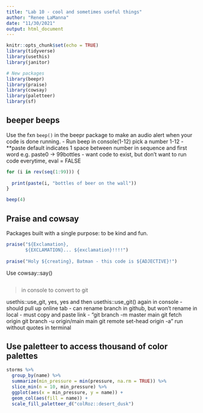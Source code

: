 ```yaml
---
title: "Lab 10 - cool and sometimes useful things"
author: "Renee LaManna"
date: "11/30/2021"
output: html_document
---
```


```r
knitr::opts_chunk$set(echo = TRUE)
library(tidyverse)
library(usethis)
library(janitor)

# New packages
library(beepr)
library(praise)
library(cowsay)
library(paletteer)
library(sf)
```

## beeper beeps

Use the fxn `beep()` in the beepr package to make an audio alert when your code is done running. 
- Run beep in console(1-12) pick a  number 1-12
- **paste default indicates 1 space between number in sequence and first word e.g. paste0 -> 99bottles
- want code to exist, but don't want to run code everytime, eval = FALSE

```r
for (i in rev(seq(1:99))) {
  
  print(paste(i, "bottles of beer on the wall"))
}

beep(4)

```

## Praise and cowsay 

Packages built with a single purpose: to be kind and fun.

```r
praise("${Exclamation},
       ${EXCLAMATION}... ${exclamation}!!!!")
       
praise("Holy ${creating}, Batman - this code is ${ADJECTIVE}!")
```

Use cowsay::say()

```r

```

>  in console to convert to git

usethis::use_git, yes, yes
and then  usethis::use_git() again in console
- should pull up online tab
- can rename branch in github, but won't rename in local
- must copy and paste link
- "git branch -m master main
git fetch origin
git branch -u origin/main main
git remote set-head origin -a" run without quotes in terminal



## Use paletteer to access thousand of color palettes

```r
storms %>% 
  group_by(name) %>% 
  summarize(min_pressure = min(pressure, na.rm = TRUE)) %>% 
  slice_min(n = 10, min_pressure) %>% 
  ggplot(aes(x = min_pressure, y = name)) +
  geom_col(aes(fill = name)) +
  scale_fill_paletteer_d("colRoz::desert_dusk")
  
```


